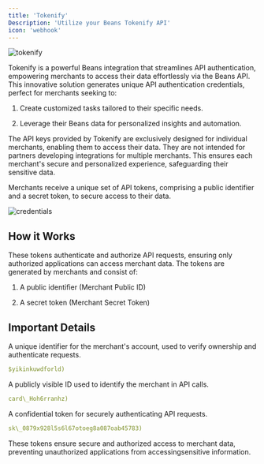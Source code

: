 ```yaml
---
title: 'Tokenify'
Description: 'Utilize your Beans Tokenify API'
icon: 'webhook'
---
```


<Frame caption="tokenify">
  <img
    src="/assets/images/integrations/tokenify/hero.webp"
    style={{ borderRadius: '0.5rem' }}
    title="tokenify"
    alt="tokenify"
  />
</Frame>

Tokenify is a powerful Beans integration that streamlines API authentication, empowering merchants to access their data
effortlessly via the Beans API. This innovative solution generates unique API authentication credentials, perfect for
merchants seeking to:

1. Create customized tasks tailored to their specific needs.

2. Leverage their Beans data for personalized insights and automation.

<Warning>
  The API keys provided by Tokenify are exclusively designed for individual merchants, enabling them to access their
  data. They are not intended for partners developing integrations for multiple merchants. This ensures each merchant's
  secure and personalized experience, safeguarding their sensitive data.
</Warning>

Merchants receive a unique set of API tokens, comprising a public identifier and a secret
token, to secure access to their data.

<Frame caption="credentials">
  <img
    src="/assets/images/integrations/tokenify/credentials.webp"
    title="credentials"
    alt="credentials"
    style={{ borderRadius: '0.5rem' }}
  />
</Frame>

## How it Works

These tokens authenticate and authorize API requests, ensuring only authorized applications can access merchant data.
The tokens are generated by merchants and consist of:

1. A public identifier (Merchant Public ID)

2. A secret token (Merchant Secret Token)

## Important Details

<AccordionGroup>

  <Accordion title= "Merchant Account Identifier">
  
A unique identifier for the merchant's account, used to verify ownership and authenticate
requests.

```yaml
$yikinkuwdforld)
```

  </Accordion>

<Accordion title= "Merchant Public ID">
 A publicly visible ID used to identify the merchant in API calls.

```yaml
card\_Hoh6rranhz)
```

</Accordion>
<Accordion title= "Merchant Secret Token">
 A confidential token for securely authenticating API requests.

```yaml
sk\_0879x928l5s6l67otoeg8a087oab45783)
```

</Accordion>

</AccordionGroup>

These tokens ensure secure and authorized access to merchant data, preventing unauthorized
applications from accessingsensitive information.
